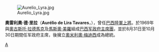 [[File:Aurelio_Lyra.jpg|thumb]]

'''奧雷利奧·德·里拉'''（'''Aurélio de Lira Tavares'''，{{bd|1905年|11月7日|1998年|11月18日|catIdx=T}}），曾任[[巴西|巴西]][[陸軍上將|陸軍上將]]。於1969年與[[奧古斯托·拉德馬克|奧古斯托·拉德馬克]]及[[馬斯奧·美羅|馬斯奧·美羅]]組成[[巴西总统|巴西军政府主席團]]，並於8月31日至10月30日期間任军政府主席，後擁立[[奧米利奧·梅迪西|奧米利奧·梅迪西]]成為總統。 

{{start box}}
{{s-before|[[阿图尔·达科斯塔·伊·席尔瓦|阿图尔·达科斯塔·伊·席尔瓦]]}} 
{{s-title|[[巴西|巴西]]政府首脑|years=1969年}} 
{{s-after|[[奧米利奧·梅迪西|奧米利奧·梅迪西]]}}
{{end box}}

{{巴西總統}}
{{Authority control}}
[[Category:巴西总统|A]]